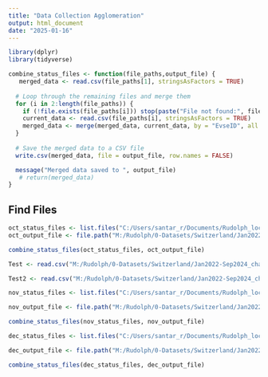 ```yaml
---
title: "Data Collection Agglomeration"
output: html_document
date: "2025-01-16"
---
```


```r
library(dplyr)
library(tidyverse)
```

```r
combine_status_files <- function(file_paths,output_file) {
   merged_data <- read.csv(file_paths[1], stringsAsFactors = TRUE)
  
  # Loop through the remaining files and merge them
  for (i in 2:length(file_paths)) {
    if (!file.exists(file_paths[i])) stop(paste("File not found:", filepaths[i]))
    current_data <- read.csv(file_paths[i], stringsAsFactors = TRUE)
    merged_data <- merge(merged_data, current_data, by = "EvseID", all = TRUE)
  }
  
  # Save the merged data to a CSV file
  write.csv(merged_data, file = output_file, row.names = FALSE)

  message("Merged data saved to ", output_file)
   # return(merged_data)
}

```

## Find Files
```r
oct_status_files <- list.files("C:/Users/santar_r/Documents/Rudolph_local/Python/EVSE-Status-Data", pattern = "^evse_statuses_2024-10",full.names = TRUE)
oct_output_file <- file.path("M:/Rudolph/0-Datasets/Switzerland/Jan2022-Sep2024_charging-data/Processed-data/2024-10-charging.csv")

combine_status_files(oct_status_files, oct_output_file)

```

```r
Test <- read.csv("M:/Rudolph/0-Datasets/Switzerland/Jan2022-Sep2024_charging-data/Processed-data/2024-10-charging.csv")

```


```r
Test2 <- read.csv("M:/Rudolph/0-Datasets/Switzerland/Jan2022-Sep2024_charging-data/Processed-data/2024-08-charging.csv")
```


```r
nov_status_files <- list.files("C:/Users/santar_r/Documents/Rudolph_local/Python/EVSE-Status-Data", pattern = "^evse_statuses_2024-11",full.names = TRUE)

nov_output_file <- file.path("M:/Rudolph/0-Datasets/Switzerland/Jan2022-Sep2024_charging-data/Processed-data/2024-11-charging.csv")

combine_status_files(nov_status_files, nov_output_file)

```


```r
dec_status_files <- list.files("C:/Users/santar_r/Documents/Rudolph_local/Python/EVSE-Status-Data", pattern = "^evse_statuses_2024-12", full.names = TRUE)

dec_output_file <- file.path("M:/Rudolph/0-Datasets/Switzerland/Jan2022-Sep2024_charging-data/Processed-data/2024-12-charging.csv")

combine_status_files(dec_status_files, dec_output_file)
```


